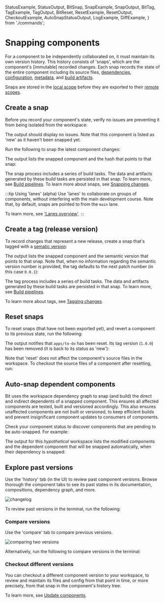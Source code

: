   StatusExample,
  StatusOutput,
  BitSnap,
  SnapExample,
  SnapOutput,
  BitTag,
  TagExample,
  TagOutput,
  BitReset,
  ResetExample,
  ResetOutput,
  CheckoutExample,
  AutoSnapStatusOutput,
  LogExample,
  DiffExample,
} from './commands';

# Snapping components

For a component to be independently collaborated on, it must maintain its own version history.
This history consists of 'snaps', which are the component's [immutable] recorded changes. Each snap records the state of the entire component including its source files, [dependencies](/getting-started/composing/use-dependencies), [configuration](/components/component-config), [metadata](/components/structure/component-metadata), and [build artifacts](/components/structure/component-artifacts).

Snaps are stored in the [local scope](/workspace/structure/local-scope) before they are exported to their [remote scopes](/getting-started/collaborate/remote-scope).

## Create a snap

Before you record your component's state, verify no issues are preventing it from being isolated from the workspace:

<StatusExample />

The output should display no issues. Note that this component is listed as 'new' as it haven't been snapped yet.

<StatusOutput />

Run the following to snap the latest component changes:

<SnapExample />

<ExpandedSnap />

The output lists the snapped component and the hash that points to that snap:

<SnapOutput />

The snap process includes a series of build tasks. The data and artifacts generated by these build tasks are persisted in that snap.
To learn more, see [Build pipelines](/dev-services/builder/build-pipelines). To learn more about snaps, see [Snapping changes](/components/snaps).

:::tip Using 'lanes' (alpha)
Use 'lanes' to collaborate on groups of components, without interfering with the main development course.
Note that, by default, snaps are pointed to from the `main` lane.

To learn more, see ['Lanes overview'](/docs/lanes/lanes-overview).
:::

## Create a tag (release version)

To record changes that represent a new release, create a snap that's tagged with a [sematic version](https://semver.org/):

<TagExample />

<ExpandedTag />

The output lists the snapped component and the semantic version that points to that snap.
Note that, when no information regarding the semantic version number is provided, the tag defaults to the next patch number (in this case `0.0.1`):

<TagOutput />

The tag process includes a series of build tasks. The data and artifacts generated by these build tasks are persisted in that snap.
To learn more, see [Build pipelines](/dev-services/builder/build-pipelines).

To learn more about tags, see [Tagging changes](/components/tags).

## Reset snaps

To reset snaps (that have not been exported yet), and revert a component to its previous state, run the following:

<ResetExample />

<ExpandedReset />

The output notifies that `apps/to-do` has been reset. Its tag version (`1.0.0`) has been removed (it is back to its status as 'new'):

<ResetOutput />

Note that 'reset' does not affect the component's source files in the workspace. To checkout the source files of a component after resetting, run:

<CheckoutExample />

## Auto-snap dependent components

Bit uses the workspace dependency graph to snap (and build) the direct and indirect dependents of a snapped component.
This ensures all affected components are tested, built and versioned accordingly.
This also ensures unaffected components are not built or versioned, to keep efficient builds and prevent insignificant component updates to consumers of components.

Check your component status to discover components that are pending to be auto-snapped. For example:

<StatusExample />

The output for this _hypothetical_ workspace lists the modified components and the dependent component that will be snapped automatically, when their dependency is snapped:

<AutoSnapStatusOutput />

## Explore past versions

Use the 'history' tab (in the UI) to review past component versions. Browse thorough the component tabs to see its past states in its documentation, compositions, dependency graph, and more.

<Image alt="changelog" src={changelog} maxWidth={700} hasBackground />

<br />

To review past versions in the terminal, run the following:

<LogExample />

<ExpandedLog />

### Compare versions

Use the 'compare' tab to compare previous versions.

<Image alt="comparing two versions" src={compare} />

Alternatively, run the following to compare versions in the terminal:

<DiffExample />

### Checkout different versions

You can checkout a different component version to your workspace, to review and maintain its files and config from that point in time, or more precisely, from that snap in the component's history tree.

To learn more, see [Update components](/getting-started/collaborate/update-components).
